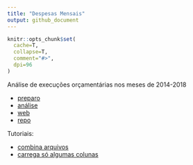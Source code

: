 ```yaml
---
title: "Despesas Mensais"
output: github_document
---
```


```r
knitr::opts_chunk$set(
  cache=T,
  collapse=T,
  comment="#>",
  dpi=96
)
```

Análise de execuções orçamentárias nos meses de 2014-2018

* [preparo](https://dan-reznik.github.io/MP-Execucao-Orcamentaria-Mensal/preparo_mensal.html)
* [análise](https://dan-reznik.github.io/MP-Execucao-Orcamentaria-Mensal/analise_mensal.html)
* [web](https://dan-reznik.github.io/MP-Execucao-Orcamentaria-Mensal/)
* [repo](https://github.com/dan-reznik/MP-Execucao-Orcamentaria-Mensal)

Tutoriais:

* [combina arquivos](https://dan-reznik.github.io/MP-Execucao-Orcamentaria-Mensal/combina_arquivos.html)
* [carrega só algumas colunas](https://dan-reznik.github.io/MP-Execucao-Orcamentaria-Mensal/carrega_algumas_colunas.html)

